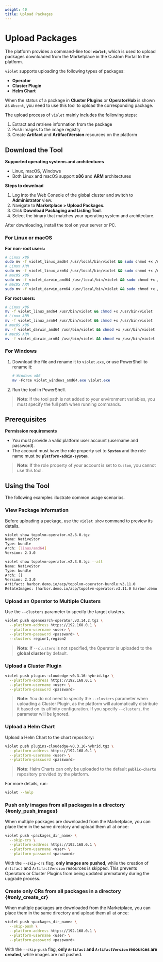```yaml
---
weight: 40
title: Upload Packages
---
```


# Upload Packages

The platform provides a command-line tool **`violet`**, which is used to upload packages downloaded from the Marketplace in the Custom Portal to the platform.

`violet` supports uploading the following types of packages:

* **Operator**
* **Cluster Plugin**
* **Helm Chart**

When the status of a package in **Cluster Plugins** or **OperatorHub** is shown as `Absent`, you need to use this tool to upload the corresponding package.

The upload process of `violet` mainly includes the following steps:

1. Extract and retrieve information from the package
2. Push images to the image registry
3. Create **Artifact** and **ArtifactVersion** resources on the platform

## Download the Tool

**Supported operating systems and architectures**

* Linux, macOS, Windows
* Both Linux and macOS support **x86** and **ARM** architectures

**Steps to download**

1. Log into the Web Console of the global cluster and switch to **Administrator** view.
2. Navigate to **Marketplace > Upload Packages**.
3. Click **Download Packaging and Listing Tool**.
4. Select the binary that matches your operating system and architecture.

After downloading, install the tool on your server or PC.

### For Linux or macOS

**For non-root users:**

```bash
# Linux x86
sudo mv -f violet_linux_amd64 /usr/local/bin/violet && sudo chmod +x /usr/local/bin/violet
# Linux ARM
sudo mv -f violet_linux_arm64 /usr/local/bin/violet && sudo chmod +x /usr/local/bin/violet
# macOS x86
sudo mv -f violet_darwin_amd64 /usr/local/bin/violet && sudo chmod +x /usr/local/bin/violet
# macOS ARM
sudo mv -f violet_darwin_arm64 /usr/local/bin/violet && sudo chmod +x /usr/local/bin/violet
```

**For root users:**

```bash
# Linux x86
mv -f violet_linux_amd64 /usr/bin/violet && chmod +x /usr/bin/violet
# Linux ARM
mv -f violet_linux_arm64 /usr/bin/violet && chmod +x /usr/bin/violet
# macOS x86
mv -f violet_darwin_amd64 /usr/bin/violet && chmod +x /usr/bin/violet
# macOS ARM
mv -f violet_darwin_arm64 /usr/bin/violet && chmod +x /usr/bin/violet
```

### For Windows

1. Download the file and rename it to `violet.exe`, or use PowerShell to rename it:

   ```powershell
   # Windows x86
   mv -Force violet_windows_amd64.exe violet.exe
   ```

2. Run the tool in PowerShell.

> **Note**: If the tool path is not added to your environment variables, you must specify the full path when running commands.

## Prerequisites

**Permission requirements**

* You must provide a valid platform user account (username and password).
* The account must have the role property set to **`System`** and the role name must be **`platform-admin-system`**.

> **Note:** If the role property of your account is set to `Custom`, you cannot use this tool.

## Using the Tool

The following examples illustrate common usage scenarios.

### View Package Information

Before uploading a package, use the `violet show` command to preview its details.

```bash
violet show topolvm-operator.v2.3.0.tgz
Name: NativeStor
Type: bundle
Arch: [linux/amd64]
Version: 2.3.0

violet show topolvm-operator.v2.3.0.tgz --all
Name: NativeStor
Type: bundle
Arch: []
Version: 2.3.0
Artifact: harbor.demo.io/acp/topolvm-operator-bundle:v3.11.0
RelateImages: [harbor.demo.io/acp/topolvm-operator:v3.11.0 harbor.demo.io/acp/topolvm:v3.11.0 harbor.demo.io/3rdparty/k8scsi/csi-provisioner:v3.00 ...]
```

### Upload an Operator to Multiple Clusters

Use the `--clusters` parameter to specify the target clusters.

```bash
violet push opensearch-operator.v3.14.2.tgz \
  --platform-address https://192.168.0.1 \
  --platform-username <user> \
  --platform-password <password> \
  --clusters region1,region2
```

> **Note:** If `--clusters` is not specified, the Operator is uploaded to the **global cluster** by default.

### Upload a Cluster Plugin

```bash
violet push plugins-cloudedge-v0.3.16-hybrid.tgz \
  --platform-address https://192.168.0.1 \
  --platform-username <user> \
  --platform-password <password>
```

> **Note:** You do not need to specify the `--clusters` parameter when uploading a Cluster Plugin, as the platform will automatically distribute it based on its affinity configuration. If you specify `--clusters`, the parameter will be ignored.

### Upload a Helm Chart

Upload a Helm Chart to the chart repository:
```bash
violet push plugins-cloudedge-v0.3.16-hybrid.tgz \
  --platform-address https://192.168.0.1 \
  --platform-username <user> \
  --platform-password <password>
```

> **Note:** Helm Charts can only be uploaded to the default **`public-charts`** repository provided by the platform.

For more details, run:

```bash
violet --help
```

### Push only images from all packages in a directory \{#only_push_images}

When multiple packages are downloaded from the Marketplace, you can place them in the same directory and upload them all at once:

```bash
violet push <packages_dir_name> \
  --skip-crs \
  --platform-address https://192.168.0.1 \
  --platform-username <user> \
  --platform-password <password>
```

With the `--skip-crs` flag, **only images are pushed**, while the creation of `Artifact` and `ArtifactVersion` resources is skipped.
This prevents Operators or Cluster Plugins from being updated prematurely during the <Term name="productShort" /> upgrade process.

### Create only CRs from all packages in a directory \{#only_create_cr}

When multiple packages are downloaded from the Marketplace, you can place them in the same directory and upload them all at once:

```bash
violet push <packages_dir_name> \
  --skip-push \
  --platform-address https://192.168.0.1 \
  --platform-username <user> \
  --platform-password <password>
```

With the `--skip-push` flag, **only `Artifact` and `ArtifactVersion` resources are created**, while images are not pushed.
